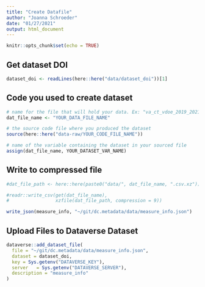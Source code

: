 ```yaml
---
title: "Create Datafile"
author: "Joanna Schroeder"
date: "01/27/2021"
output: html_document
---
```


```r
knitr::opts_chunk$set(echo = TRUE)
```

## Get dataset DOI

```r
dataset_doi <- readLines(here::here("data/dataset_doi"))[1]
```

## Code you used to create dataset

```r
# name for the file that will hold your data. Ex: "va_ct_vdoe_2019_2021_3rd_grade_mean_median_read_score"
dat_file_name <- "YOUR_DATA_FILE_NAME"  

# the source code file where you produced the dataset
source(here::here("data-raw/YOUR_CODE_FILE_NAME"))  

# name of the variable containing the dataset in your sourced file
assign(dat_file_name, YOUR_DATASET_VAR_NAME) 
```

## Write to compressed file

```r
#dat_file_path <- here::here(paste0("data/", dat_file_name, ".csv.xz"))

#readr::write_csv(get(dat_file_name),
#                 xzfile(dat_file_path, compression = 9))

write_json(measure_info, "~/git/dc.metadata/data/measure_info.json")
```

## Upload Files to Dataverse Dataset

```r
dataverse::add_dataset_file(
  file = "~/git/dc.metadata/data/measure_info.json",
  dataset = dataset_doi,
  key = Sys.getenv("DATAVERSE_KEY"),
  server   = Sys.getenv("DATAVERSE_SERVER"),
  description = "measure_info"
)
```
